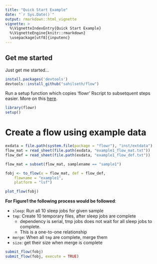 ```yaml
---
title: "Quick Start Example"
date: "`r Sys.Date()`"
output: rmarkdown::html_vignette
vignette: >
  %\VignetteIndexEntry{Quick Start Example}
  %\VignetteEngine{knitr::rmarkdown}
  \usepackage[utf8]{inputenc}
---
```


Get me started
-------------

Just get me started…


```r
install.packages('devtools')
devtools::install_github("sahilseth/flow")
```

Run a setup function which copies 'flowr' Rscript to subsetquent steps easier.
More on this [here](https://github.com/sahilseth/rfun).

```r
library(flowr)
setup()
```


# Create a flow using example data
```r
exdata = file.path(system.file(package = "flowr"), "inst/extdata")
flow_mat = read_sheet(file.path(exdata, "example1_flow_mat.txt"))
flow_def = read_sheet(file.path(exdata, "example1_flow_def.txt"))

flow_mat = subset(flow_mat, samplename == "sample1")

fobj <- to_flow(x = flow_mat, def = flow_def, 
	flowname = "example1",
	platform = "lsf")

```


```r
plot_flow(fobj)
```

**For Figure1 the following process would be followed**:

- `sleep`: Run all 10 sleep jobs for given sample
- `tmp`: Create 10 temporary files, after sleep jobs are complete
	- dependency is serial, tmp jobs does not wait for all sleep jobs to complete. 
	- This is a one-to-one relationship
- `merge`: When all `tmp` are complete, merge them
- `size`: get their size when merge is complete

```r
submit_flow(fobj)
submit_flow(fobj, execute = TRUE)
```

